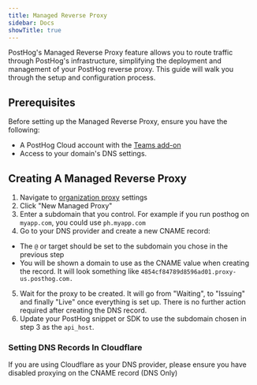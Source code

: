```yaml
---
title: Managed Reverse Proxy
sidebar: Docs
showTitle: true
---
```


PostHog's Managed Reverse Proxy feature allows you to route traffic through PostHog's infrastructure, simplifying the deployment and management of your PostHog reverse proxy. This guide will walk you through the setup and configuration process.

## Prerequisites

Before setting up the Managed Reverse Proxy, ensure you have the following:
- A PostHog Cloud account with the [Teams add-on](https://posthog.com/pricing#addons)
- Access to your domain's DNS settings.

## Creating A Managed Reverse Proxy

1. Navigate to [organization proxy](https://us.posthog.com/settings/organization-proxy) settings
2. Click "New Managed Proxy"
3. Enter a subdomain that you control. For example if you run posthog on `myapp.com`, you could use `ph.myapp.com`
4. Go to your DNS provider and create a new CNAME record:
  - The `@` or target should be set to the subdomain you chose in the previous step
  - You will be shown a domain to use as the CNAME value when creating the record. It will look something like `4854cf84789d8596ad01.proxy-us.posthog.com.`
5. Wait for the proxy to be created. It will go from "Waiting", to "Issuing" and finally "Live" once everything is set up. There is no further action required after creating the DNS record.
6. Update your PostHog snippet or SDK to use the subdomain chosen in step 3 as the `api_host`.

### Setting DNS Records In Cloudflare

If you are using Cloudflare as your DNS provider, please ensure you have disabled proxying on the CNAME record (DNS Only)
